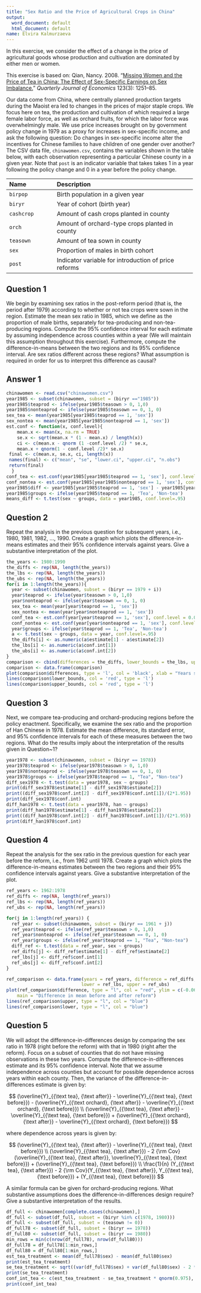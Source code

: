```yaml
---
title: "Sex Ratio and the Price of Agricultural Crops in China"
output:
  word_document: default
  html_document: default
name: Elvira Kalmurzaeva
---
```


In this exercise, we consider the effect of a change in the price of
agricultural goods whose production and cultivation are dominated by
either men or women. 

This exercise is based on: Qian, Nancy. 2008. “[Missing Women and the Price of Tea in China: 
 The Effect of Sex-Specific Earnings on Sex 
 Imbalance.](http://dx.doi.org/10.1162/qjec.2008.123.3.1251)” *Quarterly 
 Journal of Economics* 123(3): 1251–85. 

Our data come from China, where centrally planned production targets during the Maoist
era led to changes in the prices of major staple crops. We focus here
on tea, the production and cultivation of which required a large
female labor force, as well as orchard fruits, for which the labor
force was overwhelmingly male.  We use price increases brought on by
government policy change in 1979 as a proxy for increases in
sex-specific income, and ask the following question: Do changes in
sex-specific income alter the incentives for Chinese families to have
children of one gender over another? The CSV data file,
`chinawomen.csv`, contains the variables shown in the table below, with each observation representing a particular Chinese county in a given year. Note that `post` is
an indicator variable that takes takes 1 in a year following the
policy change and 0 in a year before the policy change.
   
------------------------------------------------------------------------------
 Name                Description
 ------------------- ---------------------------------------------------------
 `birpop`            Birth population in a given year
 
 `biryr`             Year of cohort (birth year)
 
 `cashcrop`          Amount of cash crops planted in county
 
 `orch`              Amount of orchard-type crops planted in county
 
 `teasown`           Amount of tea sown in county 
 
 `sex`               Proportion of males in birth cohort
 
 `post`              Indicator variable for introduction of price reforms
------------------------------------------------------------------------------

## Question 1

We begin by examining sex ratios in the post-reform period (that
  is, the period after 1979) according to whether or not tea crops
  were sown in the region.  Estimate the mean sex ratio in 1985, which
  we define as the proportion of male births, separately for
  tea-producing and non-tea-producing regions.  Compute the 95\%
  confidence interval for each estimate by assuming independence
  across counties within a year (We will maintain this assumption
  throughout this exercise).  Furthermore, compute the
  difference-in-means between the two regions and its 95\% confidence
  interval.  Are sex ratios different across these regions?  What
  assumption is required in order for us to interpret this difference
  as causal?
  
## Answer 1
  
```r
chinawomen <- read.csv("chinawomen.csv")
year1985 <- subset(chinawomen, subset = (biryr =="1985"))
year1985$teaprod <- ifelse(year1985$teasown > 0, 1,0)
year1985$nonteaprod <- ifelse(year1985$teasown == 0, 1, 0)
sex_tea <- mean(year1985[year1985$teaprod == 1, 'sex'])
sex_nontea <- mean(year1985[year1985$nonteaprod == 1, 'sex'])
est.conf <- function(x, conf.level){
    mean.x <- mean(x, na.rm = TRUE)
    se.x <- sqrt(mean.x * (1 - mean.x) / length(x))
    ci <- c(mean.x - qnorm (1 -conf.level /2) * se.x,
    mean.x + qnorm(1 - conf.level /2)* se.x)
 final <- c(mean.x, se.x, ci, length(x))
 names(final) <- c("mean", "se", "lower.ci", "upper.ci", "n.obs")
 return(final)
  }
conf_tea <- est.conf(year1985[year1985$teaprod == 1, 'sex'], conf.level = 0.05)
conf_nontea <- est.conf(year1985[year1985$nonteaprod == 1, 'sex'], conf.level = 0.05)
year1985$diff <- year1985[year1985$teaprod == 1, 'sex'] - year1985[year1985$nonteaprod == 1, 'sex']
year1985$groups <- ifelse(year1985$teaprod == 1, 'Tea', 'Non-tea')
means_diff <- t.test(sex ~ groups, data = year1985, conf.level=.95)

``` 
  
  
## Question 2

Repeat the analysis in the previous question for subsequent
  years, i.e., 1980, 1981, 1982, ..., 1990.  Create a graph which
  plots the difference-in-means estimates and their 95\% confidence
  intervals against years.  Give a substantive interpretation of the
  plot.
  
```r
the_years <- 1980:1990
the_diffs <- rep(NA, length(the_years))
the_lbs <- rep(NA, length(the_years))
the_ubs <- rep(NA, length(the_years))
for(i in 1:length(the_years)){
  year <- subset(chinawomen, subset = (biryr == 1979 + i))
  year$teaprod <- ifelse(year$teasown > 0, 1,0)
  year$nonteaprod <- ifelse(year$teasown == 0, 1, 0)
  sex_tea <- mean(year[year$teaprod == 1, 'sex'])
  sex_nontea <- mean(year[year$nonteaprod == 1, 'sex'])
  conf_tea <- est.conf(year[year$teaprod == 1, 'sex'], conf.level = 0.05)
  conf_nontea <- est.conf(year[year$nonteaprod == 1, 'sex'], conf.level = 0.05)
  year$groups <- ifelse(year$teaprod == 1, 'Tea', 'Non-tea')
  a <- t.test(sex ~ groups, data = year, conf.level=.95)
  the_diffs[i] <- as.numeric(a$estimate[1] - a$estimate[2])
  the_lbs[i] <- as.numeric(a$conf.int[1])
  the_ubs[i] <- as.numeric(a$conf.int[2])
}
comparison <- cbind(differences = the_diffs, lower_bounds = the_lbs, upper_bounds = the_ubs)
comparison <- data.frame(comparison)
plot(comparison$differences, type = 'l', col = 'black', xlab = "Years starting from 1980", ylab = "Difference value", ylim = c(-0.05, 0.05), main = "Difference-in-means")
lines(comparison$lower_bounds, col = 'red', type = 'l')
lines(comparison$upper_bounds, col = 'red', type = 'l')

```
  
## Question 3

Next, we compare tea-producing and orchard-producing regions
  before the policy enactment.  Specifically, we examine the sex ratio
  and the proportion of Han Chinese in 1978. Estimate the mean
  difference, its standard error, and 95\% confidence intervals for
  each of these measures between the two regions. What do the results
  imply about the interpretation of the results given in Question~1?
```r
year1978 <- subset(chinawomen, subset = (biryr == 1978))
year1978$teaprod <- ifelse(year1978$teasown > 0, 1,0)
year1978$nonteaprod <- ifelse(year1978$teasown == 0, 1, 0)
year1978$groups <- ifelse(year1978$teaprod == 1, "Tea", "Non-tea")
diff_sex1978 <- t.test(data = year1978, sex ~ groups)
print(diff_sex1978$estimate[1] - diff_sex1978$estimate[2])
print((diff_sex1978$conf.int[2] - diff_sex1978$conf.int[1])/(2*1.95))
print(diff_sex1978$conf.int)
diff_han1978 <- t.test(data = year1978, han ~ groups)
print(diff_han1978$estimate[1] - diff_han1978$estimate[2])
print((diff_han1978$conf.int[2] - diff_han1978$conf.int[1])/(2*1.95))
print(diff_han1978$conf.int)

```
  
## Question 4

Repeat the analysis for the sex ratio in the previous question
  for each year before the reform, i.e., from 1962 until 1978.  Create
  a graph which plots the difference-in-means estimates between the
  two regions and their 95\% confidence intervals against years.  Give
  a substantive interpretation of the plot.
```r
ref_years <- 1962:1978
ref_diffs <- rep(NA, length(ref_years))
ref_lbs <- rep(NA, length(ref_years))
ref_ubs <- rep(NA, length(ref_years))

for(j in 1:length(ref_years)) {
  ref_year <- subset(chinawomen, subset = (biryr == 1961 + j))
  ref_year$teaprod <- ifelse(ref_year$teasown > 0, 1,0)
  ref_year$nonteaprod <- ifelse(ref_year$teasown == 0, 1, 0)
  ref_year$groups <- ifelse(ref_year$teaprod == 1, "Tea", "Non-tea")
  diff_ref <- t.test(data = ref_year, sex ~ groups)
  ref_diffs[j] <- diff_ref$estimate[1] - diff_ref$estimate[2]
  ref_lbs[j] <- diff_ref$conf.int[1]
  ref_ubs[j] <- diff_ref$conf.int[2]
}

ref_comparison <- data.frame(years = ref_years, difference = ref_diffs, 
                            lower = ref_lbs, upper = ref_ubs)
plot(ref_comparison$difference, type = "l", col = "red", ylim = c(-0.06, 0.06),
    main = "Difference in mean before and after reform")
lines(ref_comparison$upper, type = "l", col = "blue")
lines(ref_comparison$lower, type = "l", col = "blue")

```

## Question 5

We will adopt the difference-in-differences design by comparing
  the sex ratio in 1978 (right before the reform) with that in 1980
  (right after the reform).  Focus on a subset of counties that do not
  have missing observations in these two years.  Compute the
  difference-in-differences estimate and its 95\% confidence interval.
  Note that we assume independence across counties but account for
  possible dependence across years within each county.  Then, the
  variance of the difference-in-differences estimate is given by:
  
  $$
    (\overline{Y}_{{\text tea}, {\text after}} -  \overline{Y}_{{\text tea},
    {\text before}}) - (\overline{Y}_{{\text orchard}, {\text after}} -  \overline{Y}_{{\text orchard},
    {\text before}}) \\
    (\overline{Y}_{{\text tea}, {\text after}} -  \overline{Y}_{{\text tea},
    {\text before}}) + (\overline{Y}_{{\text orchard}, {\text after}} -  \overline{Y}_{{\text orchard},
    {\text before}}) 
  $$
  
  where dependence across years is given by:
  
  $$
    (\overline{Y}_{{\text tea}, {\text after}} -  \overline{Y}_{{\text tea},
    {\text before}}) \\
    (\overline{Y}_{{\text tea}, {\text after}}) - 2 {\rm
          Cov}(\overline{Y}_{{\text tea}, {\text after}}, \overline{Y}_{{\text tea},
          {\text before}}) + (\overline{Y}_{{\text tea}, {\text before}}) \\
    \frac{1}{n} (Y_{{\text tea}, {\text after}}) - 2 {\rm
          Cov}(Y_{{\text tea}, {\text after}}, Y_{{\text tea},
          {\text before}}) + (Y_{{\text tea}, {\text before}})
  $$
  
  A similar formula can be given for orchard-producing regions.  What
  substantive assumptions does the difference-in-differences design
  require?  Give a substantive interpretation of the results.
```r
df_full <- chinawomen[complete.cases(chinawomen),]
df_full <- subset(df_full, subset = (biryr %in% c(1978, 1980)))
df_full <- subset(df_full, subset = (teasown != 0))
df_full78 <- subset(df_full, subset = (biryr == 1978))
df_full80 <- subset(df_full, subset = (biryr == 1980))
min_rows = min(c(nrow(df_full78), nrow(df_full80)))
df_full78 = df_full78[1:min_rows,]
df_full80 = df_full80[1:min_rows,]
est_tea_treatment <- mean(df_full78$sex) - mean(df_full80$sex)
print(est_tea_treatment)
se_tea_treatment <- sqrt((var(df_full78$sex) + var(df_full80$sex) - 2 * cov(df_full78$sex, df_full80$sex)) / min_rows)
print(se_tea_treatment)
conf_int_tea <- c(est_tea_treatment - se_tea_treatment * qnorm(0.975), est_tea_treatment + se_tea_treatment * qnorm(0.975))
print(conf_int_tea)

```

